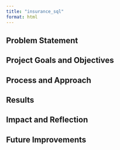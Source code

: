 ```yaml
---
title: "insurance_sql"
format: html
---
```


## Problem Statement

## Project Goals and Objectives

## Process and Approach

## Results

## Impact and Reflection

## Future Improvements